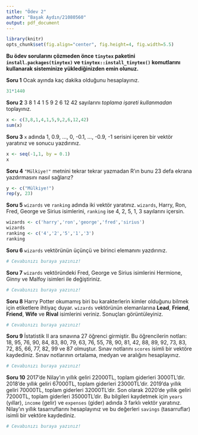 ```yaml
---
title: "Ödev 2"
author: "Başak Aydın/21080560"
output: pdf_document
---
```


```r
library(knitr)
opts_chunk$set(fig.align="center", fig.height=4, fig.width=5.5)
```

**Bu ödev sorularını çözmeden önce `tinytex` paketini `install.packages(tinytex)` ve `tinytex::install_tinytex()` komutlarını kullanarak  sisteminize yüklediğinizden emin olunuz.**

\vspace{1cm}

**Soru 1** Ocak ayında kaç dakika olduğunu hesaplayınız.

```r
31*1440
```

**Soru 2** 3 8 1 4 1 5 9 2 6 12 42 sayılarını *toplama işareti kullanmadan* toplayınız.

```r
x <- c(3,8,1,4,1,5,9,2,6,12,42)
sum(x)
```

**Soru 3** `x` adında 1, 0.9, ..., 0, -0.1, ..., -0.9, -1 serisini içeren bir vektör yaratınız ve sonucu yazdırınız.

```r
x <- seq(-1,1, by = 0.1)
x
```

**Soru 4** `"Mülkiye!"` metnini tekrar tekrar yazmadan R'ın bunu 23 defa ekrana yazdırmasını nasıl sağlarız?

```r
y <- c("Mülkiye!")
rep(y, 23)
```

**Soru 5** `wizards` ve `ranking` adında iki vektör yaratınız.
`wizards`, Harry, Ron, Fred, George ve Sirius isimlerini, `ranking` ise 4, 2, 5, 1, 3 sayılarını içersin.

```r
wizards <- c('harry','ron','george','fred','sirius')
wizards
ranking <- c('4','2','5','1','3')
ranking

```

**Soru 6** `wizards` vektörünün üçünçü ve birinci elemanını yazdırınız.

```r
# Cevabınızı buraya yazınız!
```

**Soru 7** `wizards` vektöründeki Fred, George ve Sirius isimlerini Hermione, Ginny ve Malfoy isimleri ile değiştiriniz.

```r
# Cevabınızı buraya yazınız!
```

**Soru 8** Harry Potter okumamış biri bu karakterlerin kimler olduğunu bilmek için etiketlere ihtiyaç duyar.
`wizards` vektörünün elemanlarına **Lead**, **Friend**, **Friend**, **Wife** ve **Rival** isimlerini veriniz.
Sonuçları görüntüleyiniz.

```r
# Cevabınızı buraya yazınız!
```

**Soru 9** İstatistik II ara sınavına 27 öğrenci girmiştir.
Bu öğrencilerin notları: 18, 95, 76, 90, 84, 83, 80, 79, 63, 76, 55, 78, 90, 81, 42, 88, 89, 92, 73, 83, 72, 85, 66, 77, 82, 99 ve 87 olmuştur.
Sınav notlarını `scores` isimli bir vektöre kaydediniz.
Sınav notlarının ortalama, medyan ve aralığını hesaplayınız.

```r
# Cevabınızı buraya yazınız!
```

**Soru 10** 2017'de Nilay'ın yıllık geliri 22000TL, toplam giderleri 3000TL'dir.
2018'de yıllık geliri 67000TL, toplam giderleri 23000TL'dir.
2019'da yıllık geliri 70000TL, toplam giderleri 32000TL'dir.
Son olarak 2020'de yıllık geliri 72000TL, toplam giderleri 35000TL'dir.
Bu bilgileri kaydetmek için `years` (yıllar), `income` (gelir) ve `expenses` (gider) adında 3 farklı vektör yaratınız.
Nilay'ın yıllık tasarruflarını hesaplayınız ve bu değerleri `savings` (tasarruflar) isimli bir vektöre kaydediniz.

```r
# Cevabınızı buraya yazınız!
```
